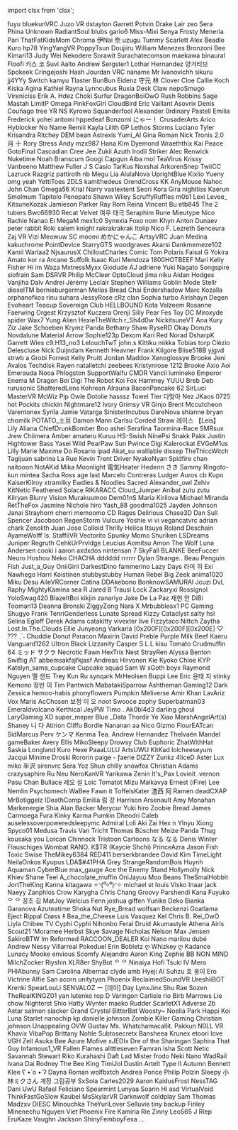 ﻿import clsx from 'clsx';


<!-- Reminder that not only HTML chars have to be escaped, MDX chars also need to be (such as a space followed by an underscore). -->
<Patronelt k="0" ias="1" sp="0" >fuyu</Patronelt> <Patronelt k="0" ias="1" sp="0" >bluekunVRC</Patronelt> <Patronelt k="0" ias="1" sp="0" >Juzo VR</Patronelt> <Patronelt k="0" ias="1" sp="0" >dstayton</Patronelt> <Patronelt k="0" ias="1" sp="0" >Garrett Potvin</Patronelt> 
<Patronelt k="0" ias="1" sp="0" >Drake Lair</Patronelt> <Patronelt k="0" ias="1" sp="0" >zeo</Patronelt> <Patronelt k="0" ias="1" sp="0" >Sera Phina</Patronelt> <Patronelt k="0" ias="1" sp="0" >Unknown</Patronelt> <Patronelt k="0" ias="1" sp="0" >RadiantSoul</Patronelt> 
<Patronelt k="0" ias="1" sp="0" >blubs</Patronelt> <Patronelt k="0" ias="0" sp="0" >gario6</Patronelt> <Patronelt k="0" ias="1" sp="0" >Miss&#0045;Mixi</Patronelt> <Patronelt k="0" ias="1" sp="0" >Senya</Patronelt> <Patronelt k="0" ias="1" sp="0" >Frosty</Patronelt> 
<Patronelt k="0" ias="1" sp="0" >Meneria</Patronelt> <Patronelt k="0" ias="1" sp="0" >Pari</Patronelt> <Patronelt k="0" ias="1" sp="0" >ThatFatKidsMom</Patronelt> <Patronelt k="0" ias="1" sp="0" >Chroma</Patronelt> <Patronelt k="0" ias="1" sp="0" >伊Nai 奈</Patronelt> 
<Patronelt k="0" ias="1" sp="0" >uzugu</Patronelt> <Patronelt k="0" ias="1" sp="0" >Tummy</Patronelt> <Patronelt k="0" ias="1" sp="0" >Scarlett</Patronelt> <Patronelt k="0" ias="1" sp="0" >Alex Beadle</Patronelt> <Patronelt k="0" ias="1" sp="0" >Kuro</Patronelt> 
<Patronelt k="0" ias="1" sp="0" >hp78</Patronelt> <Patronelt k="0" ias="1" sp="0" >YingYangVR</Patronelt> <Patronelt k="0" ias="0" sp="0" >PoppyTsun</Patronelt> <Patronelt k="0" ias="1" sp="0" >Doujiiru</Patronelt> <Patronelt k="0" ias="0" sp="0" >William Menezes Bronzoni</Patronelt> 
<Patronelt k="0" ias="1" sp="0" >Bee</Patronelt> <Patronelt k="0" ias="1" sp="0" >Kimari13</Patronelt> <Patronelt k="0" ias="0" sp="0" >Judy Wei</Patronelt> <Patronelt k="0" ias="1" sp="0" >Nekodere</Patronelt> <Patronelt k="0" ias="1" sp="0" >Sorawit Surachatecomson</Patronelt> 
<Patronelt k="0" ias="1" sp="0" >maekawa</Patronelt> <Patronelt k="0" ias="1" sp="0" >binaural</Patronelt> <Patronelt k="0" ias="1" sp="0" >Floofi</Patronelt> <Patronelt k="0" ias="1" sp="0" >카스 코</Patronelt> <Patronelt k="0" ias="1" sp="0" >Suvi Aalto</Patronelt> 
<Patronelt k="0" ias="0" sp="0" >Andrew</Patronelt> <Patronelt k="0" ias="0" sp="0" >Sergster1</Patronelt> <Patronelt k="0" ias="1" sp="0" >Lothar Hernandez</Patronelt> <Patronelt k="0" ias="1" sp="0" >양거티브</Patronelt> <Patronelt k="0" ias="1" sp="0" >Spokeek</Patronelt> 
<Patronelt k="0" ias="1" sp="0" >Cringejoshi</Patronelt> <Patronelt k="0" ias="1" sp="0" >Hash Jourdan</Patronelt> <Patronelt k="0" ias="1" sp="0" >VRC naname</Patronelt> <Patronelt k="0" ias="1" sp="0" >Mr Ivanovichh</Patronelt> <Patronelt k="0" ias="1" sp="0" >sikuru</Patronelt> 
<Patronelt k="0" ias="1" sp="0" >jj4YYy</Patronelt> <Patronelt k="0" ias="1" sp="0" >Switch</Patronelt> <Patronelt k="0" ias="1" sp="0" >kamyu</Patronelt> <Patronelt k="0" ias="1" sp="0" >Tlaster</Patronelt> <Patronelt k="0" ias="1" sp="0" >BunBun</Patronelt> 
<Patronelt k="0" ias="1" sp="0" >Eidenz</Patronelt> <Patronelt k="0" ias="1" sp="0" >守元 林</Patronelt> <Patronelt k="0" ias="1" sp="0" >Clover Cloe</Patronelt> <Patronelt k="0" ias="1" sp="0" >Callie Koch</Patronelt> <Patronelt k="0" ias="1" sp="0" >Kiska Agina</Patronelt> 
<Patronelt k="0" ias="1" sp="0" >Kathiel Rayna</Patronelt> <Patronelt k="0" ias="1" sp="0" >Lynncubus</Patronelt> <Patronelt k="0" ias="1" sp="0" >Ruxia</Patronelt> <Patronelt k="0" ias="1" sp="0" >Desk Claw</Patronelt> <Patronelt k="0" ias="1" sp="0" >nepoSmugo</Patronelt> 
<Patronelt k="0" ias="1" sp="0" >Vireniciss</Patronelt> <Patronelt k="0" ias="1" sp="0" >Erik A&#0046; Hdez</Patronelt> <Patronelt k="0" ias="1" sp="0" >Choki</Patronelt> <Patronelt k="0" ias="1" sp="0" >Surfur</Patronelt> <Patronelt k="0" ias="1" sp="0" >DragonBoiOwO</Patronelt> 
<Patronelt k="0" ias="1" sp="0" >Rush Robbins</Patronelt> <Patronelt k="0" ias="1" sp="0" >Sage Mastah</Patronelt> <Patronelt k="0" ias="1" sp="0" >LimitP</Patronelt> <Patronelt k="0" ias="1" sp="0" >Omega</Patronelt> <Patronelt k="0" ias="1" sp="0" >PinkFoxGirl</Patronelt> 
<Patronelt k="0" ias="1" sp="0" >CloudBird</Patronelt> <Patronelt k="0" ias="1" sp="0" >Eric Vaillant</Patronelt> <Patronelt k="0" ias="1" sp="0" >Asovrix</Patronelt> <Patronelt k="0" ias="1" sp="0" >Denís Couñago</Patronelt> <Patronelt k="0" ias="1" sp="0" >tree</Patronelt> 
<Patronelt k="0" ias="1" sp="0" >YR NS</Patronelt> <Patronelt k="0" ias="0" sp="0" >Kyrowo</Patronelt> <Patronelt k="0" ias="1" sp="0" >Squanderfool</Patronelt> <Patronelt k="0" ias="1" sp="0" >Alexander</Patronelt> <Patronelt k="0" ias="1" sp="0" >0rdinary</Patronelt> 
<Patronelt k="0" ias="1" sp="0" >Pastell Emilia</Patronelt> <Patronelt k="0" ias="1" sp="0" >Frederick</Patronelt> <Patronelt k="0" ias="1" sp="0" >yohei aritomi</Patronelt> <Patronelt k="0" ias="1" sp="0" >hppedeaf</Patronelt> <Patronelt k="0" ias="1" sp="0" >Bonzomi</Patronelt> 
<Patronelt k="0" ias="1" sp="0" >にゃー！</Patronelt> <Patronelt k="0" ias="1" sp="0" >CrusaderArts</Patronelt> <Patronelt k="0" ias="0" sp="0" >Arico</Patronelt> <Patronelt k="0" ias="1" sp="0" >Hyblocker</Patronelt> <Patronelt k="0" ias="1" sp="0" >No Name</Patronelt> 
<Patronelt k="0" ias="1" sp="0" >Remiii</Patronelt> <Patronelt k="0" ias="1" sp="0" >Kayla</Patronelt> <Patronelt k="0" ias="0" sp="0" >Lilith GP</Patronelt> <Patronelt k="0" ias="0" sp="0" >Lethos Storms</Patronelt> <Patronelt k="0" ias="1" sp="0" >Luciano Tyler</Patronelt> 
<Patronelt k="0" ias="1" sp="0" >Krisandra Ritchey</Patronelt> <Patronelt k="0" ias="1" sp="0" >DEM bean</Patronelt> <Patronelt k="0" ias="0" sp="0" >Astrexis</Patronelt> <Patronelt k="0" ias="1" sp="0" >Yumi&#0095;AI</Patronelt> <Patronelt k="0" ias="1" sp="0" >Gina Roman</Patronelt> 
<Patronelt k="0" ias="1" sp="0" >Nick</Patronelt> <Patronelt k="0" ias="0" sp="0" >Tronis 2&#0046;0</Patronelt> <Patronelt k="0" ias="0" sp="0" >月 十</Patronelt> <Patronelt k="0" ias="1" sp="0" >Rory</Patronelt> <Patronelt k="0" ias="0" sp="0" >Stress</Patronelt> 
<Patronelt k="0" ias="1" sp="0" >Andy</Patronelt> <Patronelt k="0" ias="1" sp="0" >mzx987</Patronelt> <Patronelt k="0" ias="1" sp="0" >Hana Kim</Patronelt> <Patronelt k="0" ias="0" sp="0" >Dyemond</Patronelt> <Patronelt k="0" ias="0" sp="0" >Wraeththix</Patronelt> 
<Patronelt k="0" ias="1" sp="0" >Kai Peace</Patronelt> <Patronelt k="0" ias="1" sp="0" >GotoFinal</Patronelt> <Patronelt k="0" ias="1" sp="0" >Cascadian</Patronelt> <Patronelt k="0" ias="0" sp="0" >Cree Jee</Patronelt> <Patronelt k="0" ias="1" sp="0" >Zukii</Patronelt> 
<Patronelt k="0" ias="1" sp="0" >Azuth</Patronelt> <Patronelt k="0" ias="1" sp="0" >Irodil Striker</Patronelt> <Patronelt k="0" ias="1" sp="0" >Alec Renwick</Patronelt> <Patronelt k="0" ias="0" sp="0" >Nuketime</Patronelt> <Patronelt k="0" ias="0" sp="0" >Noah Branscum</Patronelt> 
<Patronelt k="0" ias="1" sp="0" >Googi</Patronelt> <Patronelt k="0" ias="1" sp="0" >Capgun</Patronelt> <Patronelt k="0" ias="1" sp="0" >Aiba</Patronelt> <Patronelt k="0" ias="1" sp="0" >mol</Patronelt> <Patronelt k="0" ias="0" sp="0" >TeaVirus</Patronelt> 
<Patronelt k="0" ias="1" sp="0" >Krissy</Patronelt> <Patronelt k="0" ias="1" sp="0" >Vanbeeno</Patronelt> <Patronelt k="0" ias="1" sp="0" >Matthew Fuller</Patronelt> <Patronelt k="0" ias="1" sp="0" >J S</Patronelt> <Patronelt k="0" ias="1" sp="0" >Casio</Patronelt> 
<Patronelt k="0" ias="1" sp="0" >TarKus</Patronelt> <Patronelt k="0" ias="1" sp="0" >Noxshai</Patronelt> <Patronelt k="0" ias="1" sp="0" >ArkorenSnep</Patronelt> <Patronelt k="0" ias="1" sp="0" >TwiiCC</Patronelt> <Patronelt k="0" ias="1" sp="0" >Lazruck</Patronelt> 
<Patronelt k="0" ias="1" sp="0" >Razgriz</Patronelt> <Patronelt k="0" ias="1" sp="0" >pattiroth</Patronelt> <Patronelt k="0" ias="1" sp="0" >nb</Patronelt> <Patronelt k="0" ias="1" sp="0" >Megu</Patronelt> <Patronelt k="0" ias="1" sp="0" >Lia</Patronelt> 
<Patronelt k="0" ias="1" sp="0" >AlulaNova</Patronelt> <Patronelt k="0" ias="0" sp="0" >UprightBlue</Patronelt> <Patronelt k="0" ias="1" sp="0" >Kixlio Yueny</Patronelt> <Patronelt k="0" ias="1" sp="0" >omg yeah</Patronelt> <Patronelt k="0" ias="1" sp="0" >YettiToes</Patronelt> 
<Patronelt k="0" ias="1" sp="0" >2DLS</Patronelt> <Patronelt k="0" ias="1" sp="0" >kamithedeus</Patronelt> <Patronelt k="0" ias="1" sp="0" >OrendCross</Patronelt> <Patronelt k="0" ias="1" sp="0" >KK</Patronelt> <Patronelt k="0" ias="1" sp="0" >AnyMouse</Patronelt> 
<Patronelt k="0" ias="1" sp="0" >Nahoc</Patronelt> <Patronelt k="0" ias="1" sp="0" >John Chan</Patronelt> <Patronelt k="0" ias="1" sp="0" >Omega56</Patronelt> <Patronelt k="0" ias="1" sp="0" >Krial</Patronelt> <Patronelt k="0" ias="1" sp="0" >Narry</Patronelt> 
<Patronelt k="0" ias="1" sp="0" >vastextent</Patronelt> <Patronelt k="0" ias="0" sp="0" >Seori</Patronelt> <Patronelt k="0" ias="1" sp="0" >Kora Gira</Patronelt> <Patronelt k="0" ias="1" sp="0" >nightliss</Patronelt> <Patronelt k="0" ias="1" sp="0" >Kaerun</Patronelt> 
<Patronelt k="0" ias="1" sp="0" >Smolmum</Patronelt> <Patronelt k="0" ias="1" sp="0" >Tapitolo Penopato</Patronelt> <Patronelt k="0" ias="1" sp="0" >Shawn Wiley</Patronelt> <Patronelt k="0" ias="1" sp="0" >ScruffyRuffles</Patronelt> <Patronelt k="0" ias="0" sp="0" >m0b1</Patronelt> 
<Patronelt k="0" ias="0" sp="0" >Lexi</Patronelt> <Patronelt k="0" ias="1" sp="0" >Levee&#0095;</Patronelt> <Patronelt k="0" ias="1" sp="0" >KitsuneKozak</Patronelt> <Patronelt k="0" ias="1" sp="0" >Jamieson Parker</Patronelt> <Patronelt k="0" ias="1" sp="0" >Ray Rom</Patronelt> 
<Patronelt k="0" ias="0" sp="0" >Reina</Patronelt> <Patronelt k="0" ias="1" sp="0" >Vincent Bu</Patronelt> <Patronelt k="0" ias="1" sp="0" >etb845</Patronelt> <Patronelt k="0" ias="1" sp="0" >The 2 tubers</Patronelt> <Patronelt k="0" ias="1" sp="0" >Bwc66930</Patronelt> 
<Patronelt k="0" ias="0" sp="0" >Recat</Patronelt> <Patronelt k="0" ias="0" sp="0" >Velvet</Patronelt> <Patronelt k="0" ias="1" sp="0" >여우 태극</Patronelt> <Patronelt k="0" ias="1" sp="0" >Seraphim Rune</Patronelt> <Patronelt k="0" ias="0" sp="0" >Mieutype Nico</Patronelt> 
<Patronelt k="0" ias="1" sp="0" >Rachie</Patronelt> <Patronelt k="0" ias="0" sp="0" >Nanao Ei</Patronelt> <Patronelt k="0" ias="1" sp="0" >MegaM</Patronelt> <Patronelt k="0" ias="1" sp="0" >mex1c0</Patronelt> <Patronelt k="0" ias="1" sp="0" >Synexia Foxo</Patronelt> 
<Patronelt k="0" ias="0" sp="0" >nom</Patronelt> <Patronelt k="0" ias="1" sp="0" >Khyn</Patronelt> <Patronelt k="0" ias="1" sp="0" >Anton Dunaev</Patronelt> <Patronelt k="0" ias="1" sp="0" >peter rabbit</Patronelt> <Patronelt k="0" ias="1" sp="0" >Roki</Patronelt> 
<Patronelt k="0" ias="1" sp="0" >salem knight</Patronelt> <Patronelt k="0" ias="1" sp="0" >rakrakrakrak</Patronelt> <Patronelt k="0" ias="1" sp="0" >Itolip</Patronelt> <Patronelt k="0" ias="0" sp="0" >Nico F&#0046;</Patronelt> <Patronelt k="0" ias="0" sp="0" >Lezreth Senceura</Patronelt> 
<Patronelt k="0" ias="1" sp="0" >Zaj VR</Patronelt> <Patronelt k="0" ias="1" sp="0" >Vizi</Patronelt> <Patronelt k="0" ias="1" sp="0" >Meowuw SC</Patronelt> <Patronelt k="0" ias="1" sp="0" >moomi</Patronelt> <Patronelt k="0" ias="0" sp="0" >めかにゃんこ</Patronelt> 
<Patronelt k="0" ias="1" sp="0" >ArtsyVRC</Patronelt> <Patronelt k="0" ias="1" sp="0" >Juan Medina</Patronelt> <Patronelt k="0" ias="1" sp="0" >kakuchrome</Patronelt> <Patronelt k="0" ias="1" sp="0" >PointDevice</Patronelt> <Patronelt k="0" ias="1" sp="0" >StarryGTS</Patronelt> 
<Patronelt k="0" ias="0" sp="0" >woodgraves</Patronelt> <Patronelt k="0" ias="1" sp="0" >Akarsi</Patronelt> <Patronelt k="0" ias="1" sp="0" >Dankmemeze102 Kamil</Patronelt> <Patronelt k="0" ias="1" sp="0" >Warlaa2</Patronelt> <Patronelt k="0" ias="0" sp="0" >NjsaurusX</Patronelt> 
<Patronelt k="0" ias="0" sp="0" >ChilloutCharles</Patronelt> <Patronelt k="0" ias="1" sp="0" >Comic Tom</Patronelt> <Patronelt k="0" ias="1" sp="0" >Polaris</Patronelt> <Patronelt k="0" ias="1" sp="0" >Faisal G</Patronelt> <Patronelt k="0" ias="0" sp="0" >Yokira Amato</Patronelt> 
<Patronelt k="0" ias="1" sp="0" >kor ra</Patronelt> <Patronelt k="0" ias="0" sp="0" >Arcane</Patronelt> <Patronelt k="0" ias="1" sp="0" >Suffolk</Patronelt> <Patronelt k="0" ias="0" sp="0" >Isaac Kuri Mendoza</Patronelt> <Patronelt k="0" ias="0" sp="0" >1800HOTBEEF</Patronelt> 
<Patronelt k="0" ias="1" sp="0" >Mari</Patronelt> <Patronelt k="0" ias="1" sp="0" >Kelly Fisher</Patronelt> <Patronelt k="0" ias="1" sp="0" >Hi im Waza</Patronelt> <Patronelt k="0" ias="0" sp="0" >MxtressMyxx</Patronelt> <Patronelt k="0" ias="0" sp="0" >Giodude</Patronelt> 
<Patronelt k="0" ias="1" sp="0" >AJ</Patronelt> <Patronelt k="0" ias="1" sp="0" >adriene</Patronelt> <Patronelt k="0" ias="1" sp="0" >Yuki Nagato</Patronelt> <Patronelt k="0" ias="1" sp="0" >Songspire</Patronelt> <Patronelt k="0" ias="0" sp="0" >siofrain</Patronelt> 
<Patronelt k="0" ias="1" sp="0" >Sam</Patronelt> <Patronelt k="0" ias="1" sp="0" >DSRVR</Patronelt> <Patronelt k="0" ias="1" sp="0" >Philip McCleer</Patronelt> <Patronelt k="0" ias="1" sp="0" >OptoCloud</Patronelt> <Patronelt k="0" ias="1" sp="0" >jima niku</Patronelt> 
<Patronelt k="0" ias="0" sp="0" >Aidan Hodges</Patronelt> <Patronelt k="0" ias="1" sp="0" >Vanjiha</Patronelt> <Patronelt k="0" ias="0" sp="0" >Dalv Andrei</Patronelt> <Patronelt k="0" ias="1" sp="0" >Jérémy Leclair</Patronelt> <Patronelt k="0" ias="1" sp="0" >Stephen Williams</Patronelt> 
<Patronelt k="0" ias="0" sp="0" >Goblin Mode</Patronelt> <Patronelt k="0" ias="0" sp="0" >Stellr</Patronelt> <Patronelt k="0" ias="1" sp="0" >dieselTM</Patronelt> <Patronelt k="0" ias="1" sp="0" >bernieburgerman</Patronelt> <Patronelt k="0" ias="0" sp="0" >Melias</Patronelt> 
<Patronelt k="0" ias="1" sp="0" >Bread Chai</Patronelt> <Patronelt k="0" ias="1" sp="0" >Endershadow</Patronelt> <Patronelt k="0" ias="0" sp="0" >Marc Kozalla</Patronelt> <Patronelt k="0" ias="0" sp="0" >orphanofkos</Patronelt> <Patronelt k="0" ias="1" sp="0" >rinu suhara</Patronelt> 
<Patronelt k="0" ias="0" sp="0" >JessyRose</Patronelt> <Patronelt k="0" ias="0" sp="0" >cRz clan</Patronelt> <Patronelt k="0" ias="0" sp="0" >Sophia</Patronelt> <Patronelt k="0" ias="1" sp="0" >turbo</Patronelt> <Patronelt k="0" ias="1" sp="0" >Airishayn</Patronelt> 
<Patronelt k="0" ias="0" sp="0" >Degen</Patronelt> <Patronelt k="0" ias="1" sp="0" >Evoheart</Patronelt> <Patronelt k="0" ias="1" sp="0" >Teacup Sovereign</Patronelt> <Patronelt k="0" ias="1" sp="0" >Club HELLBOUND</Patronelt> <Patronelt k="0" ias="1" sp="0" >Kota</Patronelt> 
<Patronelt k="0" ias="0" sp="0" >Valzeem</Patronelt> <Patronelt k="0" ias="0" sp="0" >Rosanne Faerwing</Patronelt> <Patronelt k="0" ias="1" sp="0" >Orgest</Patronelt> <Patronelt k="0" ias="0" sp="0" >Krzysztof Kuczera</Patronelt> <Patronelt k="0" ias="1" sp="0" >Orenji</Patronelt> 
<Patronelt k="0" ias="0" sp="0" >Silly Pear</Patronelt> <Patronelt k="0" ias="1" sp="0" >Fes Toy</Patronelt> <Patronelt k="0" ias="0" sp="0" >DC</Patronelt> <Patronelt k="0" ias="0" sp="0" >Miroxyde</Patronelt> <Patronelt k="0" ias="0" sp="0" >spider</Patronelt> 
<Patronelt k="0" ias="1" sp="0" >Wax7</Patronelt> <Patronelt k="0" ias="1" sp="0" >Yung Alien</Patronelt> <Patronelt k="0" ias="0" sp="0" >HexieTheWitch</Patronelt> <Patronelt k="0" ias="0" sp="0" >r&#0095;Sh4d0w</Patronelt> <Patronelt k="0" ias="0" sp="0" >NickitsuneVT</Patronelt> 
<Patronelt k="0" ias="1" sp="0" >Ana Kury</Patronelt> <Patronelt k="0" ias="0" sp="0" >Ziz</Patronelt> <Patronelt k="0" ias="0" sp="0" >Jake Schoeben</Patronelt> <Patronelt k="0" ias="1" sp="0" >Krymz Panda</Patronelt> <Patronelt k="0" ias="1" sp="0" >Bethany Shaw</Patronelt> 
<Patronelt k="0" ias="0" sp="0" >RyseRD</Patronelt> <Patronelt k="0" ias="0" sp="0" >Okay Donuts</Patronelt> <Patronelt k="0" ias="1" sp="0" >Novdalune</Patronelt> <Patronelt k="0" ias="0" sp="0" >Material Arrow</Patronelt> <Patronelt k="0" ias="1" sp="0" >Sophie123p</Patronelt> 
<Patronelt k="0" ias="0" sp="0" >Dexom</Patronelt> <Patronelt k="0" ias="1" sp="0" >Kari Red</Patronelt> <Patronelt k="0" ias="0" sp="0" >Norad</Patronelt> <Patronelt k="0" ias="1" sp="0" >DsharpK</Patronelt> <Patronelt k="0" ias="1" sp="0" >Garrett Wies</Patronelt> 
<Patronelt k="0" ias="1" sp="0" >c9&#0046;H13&#0095;no3</Patronelt> <Patronelt k="0" ias="1" sp="0" >LelouchTwT</Patronelt> <Patronelt k="0" ias="1" sp="0" >john&#0046;s</Patronelt> <Patronelt k="0" ias="1" sp="0" >Kittiku</Patronelt> <Patronelt k="0" ias="0" sp="0" >mikka</Patronelt> 
<Patronelt k="0" ias="1" sp="0" >Tobias torp</Patronelt> <Patronelt k="0" ias="0" sp="0" >Clézio Delescluse</Patronelt> <Patronelt k="0" ias="0" sp="0" >Nick Duijndam</Patronelt> <Patronelt k="0" ias="1" sp="0" >Kenneth Heavner</Patronelt> <Patronelt k="0" ias="0" sp="0" >Frank</Patronelt> 
<Patronelt k="0" ias="0" sp="0" >Kilgore</Patronelt> <Patronelt k="0" ias="1" sp="0" >Blise518B</Patronelt> <Patronelt k="0" ias="1" sp="0" >yjgvd</Patronelt> <Patronelt k="0" ias="0" sp="0" >strwb</Patronelt> <Patronelt k="0" ias="1" sp="0" >a</Patronelt> 
<Patronelt k="0" ias="0" sp="0" >Grobi</Patronelt> <Patronelt k="0" ias="1" sp="0" >Forrest</Patronelt> <Patronelt k="0" ias="1" sp="0" >Kelly Pruitt</Patronelt> <Patronelt k="0" ias="0" sp="0" >Jordan Maddox</Patronelt> <Patronelt k="0" ias="0" sp="0" >Xenoglossye</Patronelt> 
<Patronelt k="0" ias="0" sp="0" >Brooke</Patronelt> <Patronelt k="0" ias="0" sp="0" >Jeni Avalos</Patronelt> <Patronelt k="0" ias="1" sp="0" >Techdisk</Patronelt> <Patronelt k="0" ias="0" sp="0" >Rayen</Patronelt> <Patronelt k="0" ias="1" sp="0" >natalietchi</Patronelt> 
<Patronelt k="0" ias="1" sp="0" >zeebees</Patronelt> <Patronelt k="0" ias="0" sp="0" >Kristynrose 1212</Patronelt> <Patronelt k="0" ias="1" sp="0" >Brooke</Patronelt> <Patronelt k="0" ias="0" sp="0" >Axio</Patronelt> <Patronelt k="0" ias="1" sp="0" >Aoi Emerauda</Patronelt> 
<Patronelt k="0" ias="1" sp="0" >Nooa</Patronelt> <Patronelt k="0" ias="0" sp="0" >Phlogston</Patronelt> <Patronelt k="0" ias="1" sp="0" >SupportWaifu</Patronelt> <Patronelt k="0" ias="1" sp="0" >CMDR Vancil</Patronelt> <Patronelt k="0" ias="1" sp="0" >lumineko</Patronelt> 
<Patronelt k="0" ias="0" sp="0" >Emperor Enema</Patronelt> <Patronelt k="0" ias="1" sp="0" >M</Patronelt> <Patronelt k="0" ias="0" sp="0" >Dragon Boi</Patronelt> <Patronelt k="0" ias="0" sp="0" >Digi The Robot</Patronelt> <Patronelt k="0" ias="0" sp="0" >Koi Fox</Patronelt> 
<Patronelt k="0" ias="0" sp="0" >Hammey</Patronelt> <Patronelt k="0" ias="0" sp="0" >YUUU</Patronelt> <Patronelt k="0" ias="0" sp="0" >Breb Deb</Patronelt> <Patronelt k="0" ias="1" sp="0" >rurusonic</Patronelt> <Patronelt k="0" ias="0" sp="0" >ShatteredLens</Patronelt> 
<Patronelt k="0" ias="0" sp="0" >Kohrean</Patronelt> <Patronelt k="0" ias="1" sp="0" >Alrauna</Patronelt> <Patronelt k="0" ias="1" sp="0" >BaconPancake 62</Patronelt> <Patronelt k="0" ias="0" sp="0" >SirLuci</Patronelt> <Patronelt k="0" ias="1" sp="0" >MasterVR</Patronelt> 
<Patronelt k="0" ias="1" sp="0" >McWiz</Patronelt> <Patronelt k="0" ias="0" sp="0" >Pip Owle</Patronelt> <Patronelt k="0" ias="1" sp="0" >Dotolie</Patronelt> <Patronelt k="0" ias="1" sp="0" >hasssz</Patronelt> <Patronelt k="0" ias="0" sp="0" >Towel Tier</Patronelt> 
<Patronelt k="0" ias="1" sp="0" >다맞아</Patronelt> <Patronelt k="0" ias="1" sp="0" >Nez</Patronelt> <Patronelt k="0" ias="1" sp="0" >JKaos 0725</Patronelt> <Patronelt k="0" ias="0" sp="0" >hot Pockits chickin</Patronelt> <Patronelt k="0" ias="1" sp="0" >Nightmare12</Patronelt> 
<Patronelt k="0" ias="1" sp="0" >Ivory</Patronelt> <Patronelt k="0" ias="1" sp="0" >Grimsy VR</Patronelt> <Patronelt k="0" ias="1" sp="0" >Ginjo</Patronelt> <Patronelt k="0" ias="0" sp="0" >Brent Mccutcheon</Patronelt> <Patronelt k="0" ias="0" sp="0" >Varentonex</Patronelt> 
<Patronelt k="0" ias="1" sp="0" >Syrila</Patronelt> <Patronelt k="0" ias="0" sp="0" >Jamie Vatarga</Patronelt> <Patronelt k="0" ias="1" sp="0" >SinisterIncubus</Patronelt> <Patronelt k="0" ias="1" sp="0" >DareNova</Patronelt> <Patronelt k="0" ias="0" sp="0" >shianne bryan</Patronelt> 
<Patronelt k="0" ias="1" sp="0" >chomilk</Patronelt> <Patronelt k="0" ias="0" sp="0" >POTATO&#0095;土豆</Patronelt> <Patronelt k="0" ias="0" sp="0" >Damon Mann</Patronelt> <Patronelt k="0" ias="0" sp="0" >Carlsu</Patronelt> <Patronelt k="0" ias="1" sp="0" >Corded Straw</Patronelt> 
<Patronelt k="0" ias="0" sp="0" >레이스 【Leis】</Patronelt> <Patronelt k="0" ias="1" sp="0" >Lily</Patronelt> <Patronelt k="0" ias="1" sp="0" >Aliana</Patronelt> <Patronelt k="0" ias="1" sp="0" >ChiefDrunkBomber</Patronelt> <Patronelt k="0" ias="0" sp="0" >Boo</Patronelt> 
<Patronelt k="0" ias="0" sp="0" >ashei</Patronelt> <Patronelt k="0" ias="1" sp="0" >Serafina Taormina&#0045;Race</Patronelt> <Patronelt k="0" ias="0" sp="0" >SMRsux Jrew</Patronelt> <Patronelt k="0" ias="1" sp="0" >Chiimera</Patronelt> <Patronelt k="0" ias="1" sp="0" >Amber</Patronelt> 
<Patronelt k="0" ias="0" sp="0" >amateru</Patronelt> <Patronelt k="0" ias="1" sp="0" >Kuruu</Patronelt> <Patronelt k="0" ias="1" sp="0" >HS&#0045;Swish</Patronelt> <Patronelt k="0" ias="1" sp="0" >NinePsi</Patronelt> <Patronelt k="0" ias="0" sp="0" >Snakk Pakk</Patronelt> 
<Patronelt k="0" ias="1" sp="0" >Justin Hightower</Patronelt> <Patronelt k="0" ias="1" sp="0" >Bass</Patronelt> <Patronelt k="0" ias="1" sp="0" >Yasei Wild</Patronelt> <Patronelt k="0" ias="1" sp="0" >PearPaw</Patronelt> <Patronelt k="0" ias="1" sp="0" >Sun Pwince</Patronelt> 
<Patronelt k="0" ias="1" sp="0" >Digi</Patronelt> <Patronelt k="0" ias="1" sp="0" >Kalerockat</Patronelt> <Patronelt k="0" ias="0" sp="0" >EVGeM1us</Patronelt> <Patronelt k="0" ias="1" sp="0" >Lilly Marie</Patronelt> <Patronelt k="0" ias="0" sp="0" >Maxime Do Rosario</Patronelt> 
<Patronelt k="0" ias="1" sp="0" >ipad</Patronelt> <Patronelt k="0" ias="0" sp="0" >Akat&#0095;su</Patronelt> <Patronelt k="0" ias="0" sp="0" >walllable</Patronelt> <Patronelt k="0" ias="1" sp="0" >dissep</Patronelt> <Patronelt k="0" ias="1" sp="0" >TheThiccWitch</Patronelt> 
<Patronelt k="0" ias="1" sp="0" >Tagijuan</Patronelt> <Patronelt k="0" ias="1" sp="0" >sabrina La Rue</Patronelt> <Patronelt k="0" ias="1" sp="0" >Kevin</Patronelt> <Patronelt k="0" ias="1" sp="0" >Trent Driver</Patronelt> <Patronelt k="0" ias="0" sp="0" >NyakoNyan</Patronelt> 
<Patronelt k="0" ias="0" sp="0" >Spidfire chan</Patronelt> <Patronelt k="0" ias="1" sp="0" >naitooon</Patronelt> <Patronelt k="0" ias="0" sp="0" >NotAKid</Patronelt> <Patronelt k="0" ias="1" sp="0" >Mika Moonlight</Patronelt> <Patronelt k="0" ias="0" sp="0" >電気Heater</Patronelt> 
<Patronelt k="0" ias="1" sp="0" >Hedenn</Patronelt> <Patronelt k="0" ias="1" sp="0" >さき</Patronelt> <Patronelt k="0" ias="1" sp="0" >Sammy</Patronelt> <Patronelt k="0" ias="1" sp="0" >Ringoto&#0045;kun</Patronelt> <Patronelt k="0" ias="0" sp="0" >mintea</Patronelt> 
<Patronelt k="0" ias="1" sp="0" >Sacha Ross</Patronelt> <Patronelt k="0" ias="0" sp="0" >age last</Patronelt> <Patronelt k="0" ias="1" sp="0" >Marcelo Contreras</Patronelt> <Patronelt k="0" ias="1" sp="0" >Ludger</Patronelt> <Patronelt k="0" ias="0" sp="0" >Auros</Patronelt> 
<Patronelt k="0" ias="1" sp="0" >cb</Patronelt> <Patronelt k="0" ias="1" sp="0" >Kupo</Patronelt> <Patronelt k="0" ias="1" sp="0" >KaiserKilroy</Patronelt> <Patronelt k="0" ias="1" sp="0" >xtramilky</Patronelt> <Patronelt k="0" ias="1" sp="0" >Ewdles &#0038; Noodles</Patronelt> 
<Patronelt k="0" ias="0" sp="0" >Sacred</Patronelt> <Patronelt k="0" ias="1" sp="0" >Alexander&#0095;owl</Patronelt> <Patronelt k="0" ias="1" sp="0" >Zehiv</Patronelt> <Patronelt k="0" ias="1" sp="0" >KitNetic</Patronelt> <Patronelt k="0" ias="0" sp="0" >Feathered Solace</Patronelt> 
<Patronelt k="0" ias="0" sp="0" >RIKARACC</Patronelt> <Patronelt k="0" ias="0" sp="0" >Cloud&#0095;Jumper</Patronelt> <Patronelt k="0" ias="0" sp="0" >Anibal</Patronelt> <Patronelt k="0" ias="0" sp="0" >zutu zutu</Patronelt> <Patronelt k="0" ias="1" sp="0" >Kilryan</Patronelt> 
<Patronelt k="0" ias="0" sp="0" >Blurry Vision</Patronelt> <Patronelt k="0" ias="1" sp="0" >Murakuumoo</Patronelt> <Patronelt k="0" ias="0" sp="0" >Dem01nS</Patronelt> <Patronelt k="0" ias="0" sp="0" >Maria Kirilova</Patronelt> <Patronelt k="0" ias="1" sp="0" >Michael Miranda</Patronelt> 
<Patronelt k="0" ias="1" sp="0" >RetTheFox</Patronelt> <Patronelt k="0" ias="1" sp="0" >Jasmine Nichole</Patronelt> <Patronelt k="0" ias="0" sp="0" >hiro</Patronelt> <Patronelt k="0" ias="1" sp="0" >Yash&#0095;88</Patronelt> <Patronelt k="0" ias="0" sp="0" >goodma1025</Patronelt> 
<Patronelt k="0" ias="0" sp="0" >Jayden Johnson</Patronelt> <Patronelt k="0" ias="0" sp="0" >Janai Strayhorn</Patronelt> <Patronelt k="0" ias="0" sp="0" >cherri</Patronelt> <Patronelt k="0" ias="0" sp="0" >memoomo</Patronelt> <Patronelt k="0" ias="1" sp="0" >CD Rages</Patronelt> 
<Patronelt k="0" ias="1" sp="0" >Delirious</Patronelt> <Patronelt k="0" ias="1" sp="0" >Chase3D</Patronelt> <Patronelt k="0" ias="1" sp="0" >Dan Sull</Patronelt> <Patronelt k="0" ias="1" sp="0" >Spencer Jacobson</Patronelt> <Patronelt k="0" ias="1" sp="0" >RegenStorm</Patronelt> 
<Patronelt k="0" ias="0" sp="0" >Vulcure</Patronelt> <Patronelt k="0" ias="1" sp="0" >Yoshie</Patronelt> <Patronelt k="0" ias="0" sp="0" >vi vi</Patronelt> <Patronelt k="0" ias="1" sp="0" >vegancatvrc</Patronelt> <Patronelt k="0" ias="1" sp="0" >adrian chark</Patronelt> 
<Patronelt k="0" ias="0" sp="0" >Zenolith</Patronelt> <Patronelt k="0" ias="0" sp="0" >Juan Jose</Patronelt> <Patronelt k="0" ias="0" sp="0" >Colloid</Patronelt> <Patronelt k="0" ias="0" sp="0" >Thrilly</Patronelt> <Patronelt k="0" ias="1" sp="0" >Helica Itsuya</Patronelt> 
<Patronelt k="0" ias="1" sp="0" >Roland Deschain</Patronelt> <Patronelt k="0" ias="1" sp="0" >AyameWolff</Patronelt> <Patronelt k="0" ias="0" sp="0" >Is&#0046;</Patronelt> <Patronelt k="0" ias="0" sp="0" >StaffiiVR</Patronelt> <Patronelt k="0" ias="1" sp="0" >Vectorito</Patronelt> 
<Patronelt k="0" ias="1" sp="0" >Spunky</Patronelt> <Patronelt k="0" ias="1" sp="0" >Momo Shuriken</Patronelt> <Patronelt k="0" ias="1" sp="0" >LSDreams</Patronelt> <Patronelt k="0" ias="1" sp="0" >Juniper Regruth</Patronelt> <Patronelt k="0" ias="1" sp="0" >CehkUrPrvldge</Patronelt> 
<Patronelt k="0" ias="0" sp="0" >Leucius</Patronelt> <Patronelt k="0" ias="1" sp="0" >Aomitsu</Patronelt> <Patronelt k="0" ias="1" sp="0" >Amon The Wolf</Patronelt> <Patronelt k="0" ias="0" sp="0" >Luna Andersen</Patronelt> <Patronelt k="0" ias="0" sp="0" >cooki i</Patronelt> 
<Patronelt k="0" ias="1" sp="0" >aaron</Patronelt> <Patronelt k="0" ias="1" sp="0" >axdxdos</Patronelt> <Patronelt k="0" ias="1" sp="0" >nintensan 7</Patronelt> <Patronelt k="0" ias="1" sp="0" >SkyFall</Patronelt> <Patronelt k="0" ias="0" sp="0" >BLANKE</Patronelt> 
<Patronelt k="0" ias="1" sp="0" >BeeFuccer</Patronelt> <Patronelt k="0" ias="1" sp="0" >Neuro</Patronelt> <Patronelt k="0" ias="1" sp="0" >Hoshou Neko</Patronelt> <Patronelt k="0" ias="0" sp="0" >CHACHA</Patronelt> <Patronelt k="0" ias="0" sp="0" >dddddd rrrrrr</Patronelt> 
<Patronelt k="0" ias="1" sp="0" >Dylan</Patronelt> <Patronelt k="0" ias="0" sp="0" >Strange&#0046;&#0046;</Patronelt> <Patronelt k="0" ias="0" sp="0" >Beau</Patronelt> <Patronelt k="0" ias="1" sp="0" >Penguin Fish</Patronelt> <Patronelt k="0" ias="1" sp="0" >Just&#0095;a&#0095;Guy</Patronelt> 
<Patronelt k="0" ias="1" sp="0" >OniiGirii</Patronelt> <Patronelt k="0" ias="1" sp="0" >DarkestDino</Patronelt> <Patronelt k="0" ias="1" sp="0" >fammerino</Patronelt> <Patronelt k="0" ias="1" sp="0" >Lazy Days</Patronelt> <Patronelt k="0" ias="1" sp="0" >라미 히</Patronelt> 
<Patronelt k="0" ias="1" sp="0" >Exi Nawhego</Patronelt> <Patronelt k="0" ias="0" sp="0" >Harri Koistinen</Patronelt> <Patronelt k="0" ias="1" sp="0" >stubbystubby</Patronelt> <Patronelt k="0" ias="1" sp="0" >Human Rebel</Patronelt> <Patronelt k="0" ias="0" sp="0" >Big Zeek</Patronelt> 
<Patronelt k="0" ias="0" sp="0" >anima1020</Patronelt> <Patronelt k="0" ias="1" sp="0" >Miku Desu</Patronelt> <Patronelt k="0" ias="1" sp="0" >AileVRCorner</Patronelt> <Patronelt k="0" ias="1" sp="0" >Catina</Patronelt> <Patronelt k="0" ias="1" sp="0" >DDAkebono</Patronelt> 
<Patronelt k="0" ias="1" sp="0" >BonknowSAMURAI</Patronelt> <Patronelt k="0" ias="1" sp="0" >Jcuzi</Patronelt> <Patronelt k="0" ias="0" sp="0" >DvL Raphy</Patronelt> <Patronelt k="0" ias="1" sp="0" >MightyKamina</Patronelt> <Patronelt k="0" ias="0" sp="0" >sea R</Patronelt> 
<Patronelt k="0" ias="1" sp="0" >Jared B Trausi</Patronelt> <Patronelt k="0" ias="1" sp="0" >Lock</Patronelt> <Patronelt k="0" ias="0" sp="0" >Zackaryxi Rossignol</Patronelt> <Patronelt k="0" ias="1" sp="0" >YoloSwag420 BlazeItBoi</Patronelt> <Patronelt k="0" ias="0" sp="0" >kikjin</Patronelt> 
<Patronelt k="0" ias="1" sp="0" >zanariyo</Patronelt> <Patronelt k="0" ias="1" sp="0" >Jake De La Paz</Patronelt> <Patronelt k="0" ias="1" sp="0" >재현 안</Patronelt> <Patronelt k="0" ias="0" sp="0" >DiBi</Patronelt> <Patronelt k="0" ias="1" sp="0" >Tooman13</Patronelt> 
<Patronelt k="0" ias="0" sp="0" >Deanna Bronski</Patronelt> <Patronelt k="0" ias="1" sp="0" >ZiggyZong</Patronelt> <Patronelt k="0" ias="1" sp="0" >Nara X</Patronelt> <Patronelt k="0" ias="1" sp="0" >Mrbubblesx1 PC Gaming</Patronelt> <Patronelt k="0" ias="0" sp="0" >Shugyo</Patronelt> 
<Patronelt k="0" ias="1" sp="0" >Frank</Patronelt> <Patronelt k="0" ias="1" sp="0" >TenriGenderless</Patronelt> <Patronelt k="0" ias="1" sp="0" >Lunate Spread</Patronelt> <Patronelt k="0" ias="0" sp="0" >Kizzy</Patronelt> <Patronelt k="0" ias="1" sp="0" >Cataclyst</Patronelt> 
<Patronelt k="0" ias="0" sp="0" >salty</Patronelt> <Patronelt k="0" ias="0" sp="0" >hsl</Patronelt> <Patronelt k="0" ias="1" sp="0" >Selina Egloff</Patronelt> <Patronelt k="0" ias="1" sp="0" >Derek Adams</Patronelt> <Patronelt k="0" ias="1" sp="0" >catakitty</Patronelt> 
<Patronelt k="0" ias="0" sp="0" >vivexter live</Patronelt> <Patronelt k="0" ias="0" sp="0" >Fizzytaco</Patronelt> <Patronelt k="0" ias="1" sp="0" >Nittch</Patronelt> <Patronelt k="0" ias="0" sp="0" >Zaytha</Patronelt> <Patronelt k="0" ias="0" sp="0" >Lost&#0046;In&#0046;The&#0046;Clouds</Patronelt> 
<Patronelt k="0" ias="0" sp="0" >Ellie</Patronelt> <Patronelt k="0" ias="0" sp="0" >Junyeong</Patronelt> <Patronelt k="0" ias="0" sp="0" >Varkaria</Patronelt> <Patronelt k="0" ias="0" sp="0" >&#0091;0x200F&#0093;&#0091;0x200F&#0093;&#0091;0x200E&#0093;</Patronelt> <Patronelt k="0" ias="1" sp="0" >♡ &#0063;&#0063;&#0063; ˎˊ˗</Patronelt> 
<Patronelt k="0" ias="1" sp="0" >Chuddie</Patronelt> <Patronelt k="0" ias="1" sp="0" >Donut</Patronelt> <Patronelt k="0" ias="1" sp="0" >Paracon</Patronelt> <Patronelt k="0" ias="1" sp="0" >Maxirin</Patronelt> <Patronelt k="0" ias="1" sp="0" >David Preble</Patronelt> 
<Patronelt k="0" ias="1" sp="0" >Purple Milk</Patronelt> <Patronelt k="0" ias="1" sp="0" >Beef Kaeru</Patronelt> <Patronelt k="0" ias="1" sp="0" >Vanguard1262</Patronelt> <Patronelt k="0" ias="0" sp="0" >Ultron Black</Patronelt> <Patronelt k="0" ias="1" sp="0" >Lizzanity</Patronelt> 
<Patronelt k="0" ias="1" sp="0" >Casper S</Patronelt> <Patronelt k="0" ias="0" sp="0" >L&#0046;L</Patronelt> <Patronelt k="0" ias="0" sp="0" >kisu</Patronelt> <Patronelt k="0" ias="1" sp="0" >Tomato</Patronelt> <Patronelt k="0" ias="0" sp="0" >Crudmuffin 64</Patronelt> 
<Patronelt k="0" ias="1" sp="0" >ミッド サクラ</Patronelt> <Patronelt k="0" ias="1" sp="0" >Necrotic Fawn</Patronelt> <Patronelt k="0" ias="0" sp="0" >HexTrix</Patronelt> <Patronelt k="0" ias="0" sp="0" >Nest</Patronelt> <Patronelt k="0" ias="0" sp="0" >StrayRen</Patronelt> 
<Patronelt k="0" ias="1" sp="0" >Alyssa Benton</Patronelt> <Patronelt k="0" ias="0" sp="0" >Swiftig AT</Patronelt> <Patronelt k="0" ias="0" sp="0" >abbemsakfsjfkjasf</Patronelt> <Patronelt k="0" ias="1" sp="0" >Andreas Hirvonen</Patronelt> <Patronelt k="0" ias="1" sp="0" >Kie Kyoko</Patronelt> 
<Patronelt k="0" ias="0" sp="0" >Chloe</Patronelt> <Patronelt k="0" ias="0" sp="0" >KYP</Patronelt> <Patronelt k="0" ias="1" sp="0" >Katelyn&#0095;sama&#0095;cupcake Cupcake squad</Patronelt> <Patronelt k="0" ias="0" sp="0" >Sam W</Patronelt> <Patronelt k="0" ias="1" sp="0" >xGoth boyx</Patronelt> 
<Patronelt k="0" ias="0" sp="0" >Raymond Nguyen</Patronelt> <Patronelt k="0" ias="0" sp="0" >멜 샌드</Patronelt> <Patronelt k="0" ias="0" sp="0" >Trey Kun</Patronelt> <Patronelt k="0" ias="0" sp="0" >Ru</Patronelt> <Patronelt k="0" ias="0" sp="0" >synqark</Patronelt> 
<Patronelt k="0" ias="1" sp="0" >MrHeolsen</Patronelt> <Patronelt k="0" ias="0" sp="0" >Buppi</Patronelt> <Patronelt k="0" ias="1" sp="0" >Lee Eric</Patronelt> <Patronelt k="0" ias="1" sp="0" >윤태 지</Patronelt> <Patronelt k="0" ias="0" sp="0" >stinky</Patronelt> 
<Patronelt k="0" ias="0" sp="0" >Kemono</Patronelt> <Patronelt k="0" ias="0" sp="0" >정빈 이</Patronelt> <Patronelt k="0" ias="1" sp="0" >Tim Pantwich</Patronelt> <Patronelt k="0" ias="1" sp="0" >MabatakiSparrow</Patronelt> <Patronelt k="0" ias="0" sp="0" >Ashtheman Gaming12</Patronelt> 
<Patronelt k="0" ias="1" sp="0" >Dark Zessica</Patronelt> <Patronelt k="0" ias="0" sp="0" >hemoo&#0045;habis</Patronelt> <Patronelt k="0" ias="1" sp="0" >phonyflowers</Patronelt> <Patronelt k="0" ias="0" sp="0" >Pumpkin</Patronelt> <Patronelt k="0" ias="0" sp="0" >Meliverse</Patronelt> 
<Patronelt k="0" ias="0" sp="0" >Amir Khan</Patronelt> <Patronelt k="0" ias="0" sp="0" >LavAriz</Patronelt> <Patronelt k="0" ias="0" sp="0" >Vox Maris</Patronelt> <Patronelt k="0" ias="1" sp="0" >AcChosen</Patronelt> <Patronelt k="0" ias="0" sp="0" >보정</Patronelt> 
<Patronelt k="0" ias="1" sp="0" >이 오</Patronelt> <Patronelt k="0" ias="0" sp="0" >noot</Patronelt> <Patronelt k="0" ias="1" sp="0" >Swooce</Patronelt> <Patronelt k="0" ias="0" sp="0" >zophy</Patronelt> <Patronelt k="0" ias="0" sp="0" >Superbatman03</Patronelt> 
<Patronelt k="0" ias="0" sp="0" >Emeraldvolcano</Patronelt> <Patronelt k="0" ias="1" sp="0" >Kerthical</Patronelt> <Patronelt k="0" ias="1" sp="0" >JeyPW</Patronelt> <Patronelt k="0" ias="0" sp="0" >Timo &#0046;</Patronelt> <Patronelt k="0" ias="1" sp="0" >Ak0bl4d3</Patronelt> 
<Patronelt k="0" ias="1" sp="0" >darling ghoul</Patronelt> <Patronelt k="0" ias="0" sp="0" >LaryGaming XD</Patronelt> <Patronelt k="0" ias="0" sp="0" >super&#0095;meper</Patronelt> <Patronelt k="0" ias="0" sp="0" >Blue &#0095;Data</Patronelt> <Patronelt k="0" ias="0" sp="0" >Thordir</Patronelt> 
<Patronelt k="0" ias="0" sp="0" >Ye Xiao</Patronelt> <Patronelt k="0" ias="1" sp="0" >MarshAngelArt&#0040;s&#0041;</Patronelt> <Patronelt k="0" ias="0" sp="0" >Shaney</Patronelt> <Patronelt k="0" ias="1" sp="0" >니 다</Patronelt> <Patronelt k="0" ias="0" sp="0" >Atirion</Patronelt> 
<Patronelt k="0" ias="1" sp="0" >Cliffu Bordle</Patronelt> <Patronelt k="0" ias="0" sp="0" >Nananan aa</Patronelt> <Patronelt k="0" ias="0" sp="0" >Nico</Patronelt> <Patronelt k="0" ias="0" sp="0" >Gizmo</Patronelt> <Patronelt k="0" ias="0" sp="0" >FlourEATcan</Patronelt> 
<Patronelt k="0" ias="0" sp="0" >SidMarcus</Patronelt> <Patronelt k="0" ias="0" sp="0" >Perv</Patronelt> <Patronelt k="0" ias="0" sp="0" >ケンマ Kenma</Patronelt> <Patronelt k="0" ias="0" sp="0" >Tea&#0046;</Patronelt> <Patronelt k="0" ias="0" sp="0" >Andrew Hernandez</Patronelt> 
<Patronelt k="0" ias="1" sp="0" >Thelvaën Mandel</Patronelt> <Patronelt k="0" ias="0" sp="0" >gameBaker</Patronelt> <Patronelt k="0" ias="1" sp="0" >Avery Ellis</Patronelt> <Patronelt k="0" ias="0" sp="0" >MikoSleepy</Patronelt> <Patronelt k="0" ias="1" sp="0" >Drowsy</Patronelt> 
<Patronelt k="0" ias="0" sp="0" >Club Euphoric</Patronelt> <Patronelt k="0" ias="0" sp="0" >ZhatWithHat</Patronelt> <Patronelt k="0" ias="0" sp="0" >Saskia Longland</Patronelt> <Patronelt k="0" ias="0" sp="0" >Kuro Hexe</Patronelt> <Patronelt k="0" ias="1" sp="0" >PaaaLULU</Patronelt> 
<Patronelt k="0" ias="0" sp="0" >ArtsUWU</Patronelt> <Patronelt k="0" ias="0" sp="0" >KitKad</Patronelt> <Patronelt k="0" ias="1" sp="0" >lolcheeseyum</Patronelt> <Patronelt k="0" ias="0" sp="0" >Jacqui</Patronelt> <Patronelt k="0" ias="1" sp="0" >Minime</Patronelt> 
<Patronelt k="0" ias="0" sp="0" >Droski</Patronelt> <Patronelt k="0" ias="0" sp="0" >Rororin</Patronelt> <Patronelt k="0" ias="1" sp="0" >paige &#0045; ƒaerie</Patronelt> <Patronelt k="0" ias="0" sp="0" >DIZZY</Patronelt> <Patronelt k="0" ias="0" sp="0" >Zunkz</Patronelt> 
<Patronelt k="0" ias="0" sp="0" >4liceD</Patronelt> <Patronelt k="0" ias="1" sp="0" >Aster Lux</Patronelt> <Patronelt k="0" ias="0" sp="0" >miko 半沢</Patronelt> <Patronelt k="0" ias="0" sp="0" >sirenvrc</Patronelt> <Patronelt k="0" ias="0" sp="0" >Sera</Patronelt> 
<Patronelt k="0" ias="0" sp="0" >Yoz Shun</Patronelt> <Patronelt k="0" ias="0" sp="0" >chilly</Patronelt> <Patronelt k="0" ias="1" sp="0" >snowfox</Patronelt> <Patronelt k="0" ias="1" sp="0" >Christian Adams</Patronelt> <Patronelt k="0" ias="1" sp="0" >crazysaphire</Patronelt> 
<Patronelt k="0" ias="0" sp="0" >Ru Neu</Patronelt> <Patronelt k="0" ias="0" sp="0" >NeroKanVR</Patronelt> <Patronelt k="0" ias="0" sp="0" >Yarikawa Zenin</Patronelt> <Patronelt k="0" ias="0" sp="0" >It&#0039;s&#0095;Pax</Patronelt> <Patronelt k="0" ias="0" sp="0" >Lovinit &#0046;vernon</Patronelt> 
<Patronelt k="0" ias="1" sp="0" >Pasu Chan</Patronelt> <Patronelt k="0" ias="0" sp="0" >Bullace</Patronelt> <Patronelt k="0" ias="0" sp="0" >레오 설</Patronelt> <Patronelt k="0" ias="0" sp="0" >Loic Tomatot</Patronelt> <Patronelt k="0" ias="0" sp="0" >Mizu Malkavya</Patronelt> 
<Patronelt k="0" ias="1" sp="0" >Ernest &#0040;iFire&#0041; Lee</Patronelt> <Patronelt k="0" ias="1" sp="0" >Nemlin</Patronelt> <Patronelt k="0" ias="0" sp="0" >Psychomech</Patronelt> <Patronelt k="0" ias="0" sp="0" >WaBee</Patronelt> <Patronelt k="0" ias="0" sp="0" >Fawn it</Patronelt> 
<Patronelt k="0" ias="1" sp="0" >ToffelsKater</Patronelt> <Patronelt k="0" ias="1" sp="0" >渣西 阿</Patronelt> <Patronelt k="0" ias="0" sp="0" >Ramen</Patronelt> <Patronelt k="0" ias="0" sp="0" >deadCXAP</Patronelt> <Patronelt k="0" ias="0" sp="0" >MrBotiggelz</Patronelt> 
<Patronelt k="0" ias="0" sp="0" >IDeathComp</Patronelt> <Patronelt k="0" ias="1" sp="0" >Emilia</Patronelt> <Patronelt k="0" ias="0" sp="0" >림 강</Patronelt> <Patronelt k="0" ias="0" sp="0" >Harrison Arsenault</Patronelt> <Patronelt k="0" ias="0" sp="0" >Amy Monahan</Patronelt> 
<Patronelt k="0" ias="0" sp="0" >Markenergie</Patronelt> <Patronelt k="0" ias="0" sp="0" >Shia</Patronelt> <Patronelt k="0" ias="0" sp="0" >Alan Backer</Patronelt> <Patronelt k="0" ias="0" sp="0" >Merycur</Patronelt> <Patronelt k="0" ias="0" sp="0" >Yuki hiro</Patronelt> 
<Patronelt k="0" ias="0" sp="0" >Zoobie</Patronelt> <Patronelt k="0" ias="1" sp="0" >Bread</Patronelt> <Patronelt k="0" ias="1" sp="0" >James Carmoega</Patronelt> <Patronelt k="0" ias="0" sp="0" >Fura</Patronelt> <Patronelt k="0" ias="1" sp="0" >Kinky Karma</Patronelt> 
<Patronelt k="0" ias="1" sp="0" >Pumkin</Patronelt> <Patronelt k="0" ias="0" sp="0" >Dheodri</Patronelt> <Patronelt k="0" ias="0" sp="0" >Caleb</Patronelt> <Patronelt k="0" ias="0" sp="0" >auselessoverpoweredsleepymc</Patronelt> <Patronelt k="0" ias="0" sp="0" >Admiral Loli</Patronelt> 
<Patronelt k="0" ias="1" sp="0" >Aki</Patronelt> <Patronelt k="0" ias="1" sp="0" >Zai Hex</Patronelt> <Patronelt k="0" ias="1" sp="0" >n</Patronelt> <Patronelt k="0" ias="0" sp="0" >YInyu Xiong</Patronelt> <Patronelt k="0" ias="0" sp="0" >Spyco01</Patronelt> 
<Patronelt k="0" ias="0" sp="0" >Medusa</Patronelt> <Patronelt k="0" ias="1" sp="0" >Travis Van Tricht</Patronelt> <Patronelt k="0" ias="1" sp="0" >Thomas Büscher</Patronelt> <Patronelt k="0" ias="0" sp="0" >Meize</Patronelt> <Patronelt k="0" ias="1" sp="0" >Panda Thug</Patronelt> 
<Patronelt k="0" ias="0" sp="0" >kousaka you</Patronelt> <Patronelt k="0" ias="0" sp="0" >Lorcan Chinnock</Patronelt> <Patronelt k="0" ias="0" sp="0" >Tristoon Cartoons</Patronelt> <Patronelt k="0" ias="0" sp="0" >なる なる</Patronelt> <Patronelt k="0" ias="0" sp="0" >Denis Winter</Patronelt> 
<Patronelt k="0" ias="0" sp="0" >Flauschiges Wombat</Patronelt> <Patronelt k="0" ias="0" sp="0" >RANO&#0046;</Patronelt> <Patronelt k="0" ias="1" sp="0" >K&#0036;TR &#0040;Kaycie Shchi&#0041;</Patronelt> <Patronelt k="0" ias="1" sp="0" >PrinceAzra</Patronelt> <Patronelt k="0" ias="1" sp="0" >Jason Fish</Patronelt> 
<Patronelt k="0" ias="1" sp="0" >Toxic Swise</Patronelt> <Patronelt k="0" ias="1" sp="0" >TheMikey6384</Patronelt> <Patronelt k="0" ias="1" sp="0" >RED411</Patronelt> <Patronelt k="0" ias="1" sp="0" >berserkbrandee</Patronelt> <Patronelt k="0" ias="1" sp="0" >David Kim</Patronelt> 
<Patronelt k="0" ias="1" sp="0" >TimeLight</Patronelt> <Patronelt k="0" ias="1" sp="0" >NeilaOnkos</Patronelt> <Patronelt k="0" ias="1" sp="0" >Kyupus</Patronelt> <Patronelt k="0" ias="1" sp="0" >LDA&#0036;&#0035;41PHA</Patronelt> <Patronelt k="0" ias="1" sp="0" >Grey</Patronelt> 
<Patronelt k="0" ias="1" sp="0" >StrangeRandomBois Huynh</Patronelt> <Patronelt k="0" ias="1" sp="0" >Aquaman</Patronelt> <Patronelt k="0" ias="1" sp="0" >CyberBlue</Patronelt> <Patronelt k="0" ias="1" sp="0" >max&#0095;gauge</Patronelt> <Patronelt k="0" ias="1" sp="0" >Ace the Enemy Stand</Patronelt> 
<Patronelt k="0" ias="1" sp="0" >Hollymolly</Patronelt> <Patronelt k="0" ias="1" sp="0" >Nick Khiev</Patronelt> <Patronelt k="0" ias="1" sp="0" >Shane Teel</Patronelt> <Patronelt k="0" ias="1" sp="0" >A&#0095;chocolate&#0095;muffin</Patronelt> <Patronelt k="0" ias="1" sp="0" >OniJayuu</Patronelt> 
<Patronelt k="0" ias="1" sp="0" >Moo Beans</Patronelt> <Patronelt k="0" ias="1" sp="0" >TheSmalHobbit</Patronelt> <Patronelt k="0" ias="1" sp="0" >JortTheKing</Patronelt> <Patronelt k="0" ias="1" sp="0" >Kanna kitagawa</Patronelt> <Patronelt k="0" ias="1" sp="0" >✧◝&#0040;⁰▿⁰&#0041;◜✧</Patronelt> 
<Patronelt k="0" ias="1" sp="0" >michael st louis</Patronelt> <Patronelt k="0" ias="1" sp="0" >Visko</Patronelt> <Patronelt k="0" ias="1" sp="0" >Inaar</Patronelt> <Patronelt k="0" ias="1" sp="0" >jack</Patronelt> <Patronelt k="0" ias="1" sp="0" >Naeyy</Patronelt> 
<Patronelt k="0" ias="1" sp="0" >Zanphlos</Patronelt> <Patronelt k="0" ias="1" sp="0" >Crow</Patronelt> <Patronelt k="0" ias="1" sp="0" >Karygha</Patronelt> <Patronelt k="0" ias="1" sp="0" >Chris Chang</Patronelt> <Patronelt k="0" ias="1" sp="0" >Groovy Parshendi</Patronelt> 
<Patronelt k="0" ias="1" sp="0" >Kana Fuyuko</Patronelt> <Patronelt k="0" ias="1" sp="0" >ᄋ ᄋ</Patronelt> <Patronelt k="0" ias="1" sp="0" >꽁초 김</Patronelt> <Patronelt k="0" ias="1" sp="0" >MatJoy</Patronelt> <Patronelt k="0" ias="1" sp="0" >Welcius</Patronelt> 
<Patronelt k="0" ias="1" sp="0" >Fenn</Patronelt> <Patronelt k="0" ias="1" sp="0" >joshua giffen</Patronelt> <Patronelt k="0" ias="1" sp="0" >Yunike</Patronelt> <Patronelt k="0" ias="1" sp="0" >Deko</Patronelt> <Patronelt k="0" ias="1" sp="0" >Bianka Garanova</Patronelt> 
<Patronelt k="0" ias="1" sp="0" >Azuteatime</Patronelt> <Patronelt k="0" ias="1" sp="0" >Shoka Nut</Patronelt> <Patronelt k="0" ias="1" sp="0" >Rye&#0095;Bread</Patronelt> <Patronelt k="0" ias="1" sp="0" >wolfsan</Patronelt> <Patronelt k="0" ias="1" sp="0" >Beckenzi</Patronelt> 
<Patronelt k="0" ias="1" sp="0" >Goatlama</Patronelt> <Patronelt k="0" ias="1" sp="0" >Eject</Patronelt> <Patronelt k="0" ias="1" sp="0" >Rippal</Patronelt> <Patronelt k="0" ias="1" sp="0" >Crøss ‡</Patronelt> <Patronelt k="0" ias="1" sp="0" >Bea&#0095;the&#0095;Cheese</Patronelt> 
<Patronelt k="0" ias="1" sp="0" >Luis Vasquez</Patronelt> <Patronelt k="0" ias="1" sp="0" >Kel</Patronelt> <Patronelt k="0" ias="1" sp="0" >Chris B&#0046;</Patronelt> <Patronelt k="0" ias="1" sp="0" >Rei&#0095;OwO</Patronelt> <Patronelt k="0" ias="1" sp="0" >Liyla</Patronelt> 
<Patronelt k="0" ias="1" sp="0" >Chibee TV</Patronelt> <Patronelt k="0" ias="1" sp="0" >Cyphi Cyphi</Patronelt> <Patronelt k="0" ias="1" sp="0" >Nihonbo</Patronelt> <Patronelt k="0" ias="1" sp="0" >Feral Druid</Patronelt> <Patronelt k="0" ias="1" sp="0" >Akumastyle</Patronelt> 
<Patronelt k="0" ias="1" sp="0" >Athena Airis</Patronelt> <Patronelt k="0" ias="1" sp="0" >Scout21</Patronelt> <Patronelt k="0" ias="1" sp="0" >&#0039;Moramee Herbst</Patronelt> <Patronelt k="0" ias="1" sp="0" >Skye Savage</Patronelt> <Patronelt k="0" ias="1" sp="0" >Nicholas Nelson</Patronelt> 
<Patronelt k="0" ias="1" sp="0" >Max Jensen</Patronelt> <Patronelt k="0" ias="1" sp="0" >SakiroBTW</Patronelt> <Patronelt k="0" ias="1" sp="0" >Im Reformed</Patronelt> <Patronelt k="0" ias="1" sp="0" >RACCOON&#0095;DEALER</Patronelt> <Patronelt k="0" ias="1" sp="0" >Koi Nano</Patronelt> 
<Patronelt k="0" ias="1" sp="0" >marilou dubé</Patronelt> <Patronelt k="0" ias="1" sp="0" >Andrew</Patronelt> <Patronelt k="0" ias="1" sp="0" >Nessy Villarreal</Patronelt> <Patronelt k="0" ias="1" sp="0" >Pokeduel</Patronelt> <Patronelt k="0" ias="1" sp="0" >Erin Bobletz</Patronelt> 
<Patronelt k="0" ias="1" sp="0" >ღ Whizkey ღ</Patronelt> <Patronelt k="0" ias="0" sp="0" >Kadance Lunacy</Patronelt> <Patronelt k="0" ias="0" sp="0" >Mooke</Patronelt> <Patronelt k="0" ias="0" sp="0" >envious</Patronelt> <Patronelt k="0" ias="0" sp="0" >Scomfy</Patronelt> 
<Patronelt k="0" ias="0" sp="0" >Alejandro</Patronelt> <Patronelt k="0" ias="0" sp="0" >Aaron King</Patronelt> <Patronelt k="0" ias="0" sp="0" >Zephie BB</Patronelt> <Patronelt k="0" ias="0" sp="0" >NON MIND</Patronelt> <Patronelt k="0" ias="0" sp="0" >MilchZocker</Patronelt> 
<Patronelt k="0" ias="0" sp="0" >Riyshin</Patronelt> <Patronelt k="0" ias="0" sp="0" >XLR8er</Patronelt> <Patronelt k="0" ias="0" sp="0" >ShyBot</Patronelt> <Patronelt k="0" ias="0" sp="0" >ᄋ ᄋ</Patronelt> <Patronelt k="0" ias="0" sp="0" >Ninaiya</Patronelt> 
<Patronelt k="0" ias="0" sp="0" >Hofi</Patronelt> <Patronelt k="0" ias="0" sp="0" >Tsuki IV</Patronelt> <Patronelt k="0" ias="0" sp="0" >Mero</Patronelt> <Patronelt k="0" ias="0" sp="0" >PHIAbunny</Patronelt> <Patronelt k="0" ias="0" sp="0" >Sam</Patronelt> 
<Patronelt k="0" ias="0" sp="0" >Carolina Albernaz</Patronelt> <Patronelt k="0" ias="0" sp="0" >clyde amb</Patronelt> <Patronelt k="0" ias="0" sp="0" >Hyeji Al</Patronelt> <Patronelt k="0" ias="0" sp="0" >Suhzu</Patronelt> <Patronelt k="0" ias="0" sp="0" >호 옹이</Patronelt> 
<Patronelt k="0" ias="0" sp="0" >Ero</Patronelt> <Patronelt k="0" ias="0" sp="0" >Victrine</Patronelt> <Patronelt k="0" ias="0" sp="0" >Alfie San</Patronelt> <Patronelt k="0" ias="0" sp="0" >acorn</Patronelt> <Patronelt k="0" ias="0" sp="0" >unitytyan</Patronelt> 
<Patronelt k="0" ias="0" sp="0" >Phoenix</Patronelt> <Patronelt k="0" ias="0" sp="0" >ReclaimedSoundVR</Patronelt> <Patronelt k="0" ias="0" sp="0" >UreshiiBOT</Patronelt> <Patronelt k="0" ias="0" sp="0" >Krenki</Patronelt> <Patronelt k="0" ias="0" sp="0" >SpearLouLi</Patronelt> 
<Patronelt k="0" ias="0" sp="0" >SENVALOZ ー</Patronelt> <Patronelt k="0" ias="0" sp="0" >&#0091;데이&#0093; Day</Patronelt> <Patronelt k="0" ias="0" sp="0" >LynxJinx</Patronelt> <Patronelt k="0" ias="0" sp="0" >Shu Rae</Patronelt> <Patronelt k="0" ias="0" sp="0" >Sozen</Patronelt> 
<Patronelt k="0" ias="0" sp="0" >TheRealKINGZ01</Patronelt> <Patronelt k="0" ias="0" sp="0" >yan lutenko</Patronelt> <Patronelt k="0" ias="0" sp="0" >rop D</Patronelt> <Patronelt k="0" ias="0" sp="0" >Varingon</Patronelt> <Patronelt k="0" ias="0" sp="0" >Carlisle</Patronelt> 
<Patronelt k="0" ias="0" sp="0" >rio</Patronelt> <Patronelt k="0" ias="0" sp="0" >Birb Marrows</Patronelt> <Patronelt k="0" ias="0" sp="0" >Lie chow</Patronelt> <Patronelt k="0" ias="0" sp="0" >Nighterst</Patronelt> <Patronelt k="0" ias="0" sp="0" >Shio</Patronelt> 
<Patronelt k="0" ias="0" sp="0" >Hatty</Patronelt> <Patronelt k="0" ias="0" sp="0" >Wynter</Patronelt> <Patronelt k="0" ias="0" sp="0" >maeko</Patronelt> <Patronelt k="0" ias="0" sp="0" >Rudder</Patronelt> <Patronelt k="0" ias="0" sp="0" >ScarletX1</Patronelt> 
<Patronelt k="0" ias="0" sp="0" >Adverse 2b</Patronelt> <Patronelt k="0" ias="0" sp="0" >Astar</Patronelt> <Patronelt k="0" ias="0" sp="0" >salmon slacker</Patronelt> <Patronelt k="0" ias="0" sp="0" >Grand Crystal</Patronelt> <Patronelt k="0" ias="0" sp="0" >BitterBat</Patronelt> 
<Patronelt k="0" ias="0" sp="0" >Woosty&#0126;</Patronelt> <Patronelt k="0" ias="0" sp="0" >Noelia Park</Patronelt> <Patronelt k="0" ias="0" sp="0" >Happi Koi</Patronelt> <Patronelt k="0" ias="0" sp="0" >Luna Starlet</Patronelt> <Patronelt k="0" ias="0" sp="0" >nanochip</Patronelt> 
<Patronelt k="0" ias="0" sp="0" >kp</Patronelt> <Patronelt k="0" ias="0" sp="0" >danielle johnson</Patronelt> <Patronelt k="0" ias="0" sp="0" >Zombie Killer Gaming</Patronelt> <Patronelt k="0" ias="0" sp="0" >Christian johnson</Patronelt> <Patronelt k="0" ias="0" sp="0" >Unappealing</Patronelt> 
<Patronelt k="0" ias="0" sp="0" >OVW</Patronelt> <Patronelt k="0" ias="0" sp="0" >Gustav</Patronelt> <Patronelt k="0" ias="0" sp="0" >Ms&#0046; Whatchamacallit&#0046;</Patronelt> <Patronelt k="0" ias="0" sp="0" >Pakkun</Patronelt> <Patronelt k="0" ias="0" sp="0" >N0LL VR</Patronelt> 
<Patronelt k="0" ias="0" sp="0" >Khavix</Patronelt> <Patronelt k="0" ias="0" sp="0" >VibaPop</Patronelt> <Patronelt k="0" ias="0" sp="0" >Brittany Nohle</Patronelt> <Patronelt k="0" ias="0" sp="0" >Subtosecretx</Patronelt> <Patronelt k="0" ias="0" sp="0" >Bansheea Krunex</Patronelt> 
<Patronelt k="0" ias="0" sp="0" >etoori</Patronelt> <Patronelt k="0" ias="0" sp="0" >love</Patronelt> <Patronelt k="0" ias="0" sp="0" >VGH Zell</Patronelt> <Patronelt k="0" ias="0" sp="0" >Asuka</Patronelt> <Patronelt k="0" ias="0" sp="0" >Bee</Patronelt> 
<Patronelt k="0" ias="0" sp="0" >Azure</Patronelt> <Patronelt k="0" ias="0" sp="0" >Mofive</Patronelt> <Patronelt k="0" ias="0" sp="0" >xJEDIx</Patronelt> <Patronelt k="0" ias="0" sp="0" >Dre of the Sharingan</Patronelt> <Patronelt k="0" ias="0" sp="0" >Saphira</Patronelt> 
<Patronelt k="0" ias="0" sp="0" >That Guy</Patronelt> <Patronelt k="0" ias="0" sp="0" >Infamous1&#0095;VR</Patronelt> <Patronelt k="0" ias="0" sp="0" >Fallen Flames</Patronelt> <Patronelt k="0" ias="0" sp="0" >alittleseven</Patronelt> <Patronelt k="0" ias="0" sp="0" >Famran</Patronelt> 
<Patronelt k="0" ias="0" sp="0" >Isha Scott</Patronelt> <Patronelt k="0" ias="0" sp="0" >Netic</Patronelt> <Patronelt k="0" ias="0" sp="0" >Savannah Stewart</Patronelt> <Patronelt k="0" ias="0" sp="0" >Riko Kurahashi</Patronelt> <Patronelt k="0" ias="0" sp="0" >Daft Lad</Patronelt> 
<Patronelt k="0" ias="0" sp="0" >Mister frodo</Patronelt> <Patronelt k="0" ias="0" sp="0" >Neki Nano</Patronelt> <Patronelt k="0" ias="0" sp="0" >WadRail</Patronelt> <Patronelt k="0" ias="0" sp="0" >Ivana Dai</Patronelt> <Patronelt k="0" ias="0" sp="0" >Rodney</Patronelt> 
<Patronelt k="0" ias="0" sp="0" >The Bee King</Patronelt> <Patronelt k="0" ias="0" sp="0" >TimiJol</Patronelt> <Patronelt k="0" ias="0" sp="0" >Dustin Artelt</Patronelt> <Patronelt k="0" ias="0" sp="0" >Type II</Patronelt> <Patronelt k="0" ias="0" sp="0" >Autumn Bennett</Patronelt> 
<Patronelt k="0" ias="0" sp="0" >Klee ʕ •̀ o •́ ʔ</Patronelt> <Patronelt k="0" ias="0" sp="0" >Dayna Roman</Patronelt> <Patronelt k="0" ias="0" sp="0" >wolfbxtch</Patronelt> <Patronelt k="0" ias="0" sp="0" >Andrea Ponce</Patronelt> <Patronelt k="0" ias="0" sp="0" >Philip Polzin</Patronelt> 
<Patronelt k="0" ias="0" sp="0" >Sleepy</Patronelt> <Patronelt k="0" ias="0" sp="0" >小林ミクさん</Patronelt> <Patronelt k="0" ias="0" sp="0" >계정 그림공부</Patronelt> <Patronelt k="0" ias="0" sp="0" >SxSola</Patronelt> <Patronelt k="0" ias="0" sp="0" >Carles2029</Patronelt> 
<Patronelt k="0" ias="0" sp="0" >Aaron</Patronelt> <Patronelt k="0" ias="0" sp="0" >KaidusFrost</Patronelt> <Patronelt k="0" ias="0" sp="0" >NessTAG</Patronelt> <Patronelt k="0" ias="0" sp="0" >Dani UwU</Patronelt> <Patronelt k="0" ias="0" sp="0" >Rafael Feliciano</Patronelt> 
<Patronelt k="0" ias="0" sp="0" >Spearmint</Patronelt> <Patronelt k="0" ias="0" sp="0" >Lunyaa</Patronelt> <Patronelt k="0" ias="0" sp="0" >Soarin Hi</Patronelt> <Patronelt k="0" ias="0" sp="0" >asd</Patronelt> <Patronelt k="0" ias="0" sp="0" >VirtualVoid</Patronelt> 
<Patronelt k="0" ias="0" sp="0" >ThinkFastGoSlow</Patronelt> <Patronelt k="0" ias="0" sp="0" >Kaubel</Patronelt> <Patronelt k="0" ias="0" sp="0" >MsSkylarVR</Patronelt> <Patronelt k="0" ias="0" sp="0" >Darknwolf</Patronelt> <Patronelt k="0" ias="0" sp="0" >coldplay</Patronelt> 
<Patronelt k="0" ias="0" sp="0" >Sam Thomas</Patronelt> <Patronelt k="0" ias="0" sp="0" >Madzxv</Patronelt> <Patronelt k="0" ias="0" sp="0" >DIESC</Patronelt> <Patronelt k="0" ias="0" sp="0" >Minouchka</Patronelt> <Patronelt k="0" ias="0" sp="0" >TheYuriLover</Patronelt> 
<Patronelt k="0" ias="0" sp="0" >Selluvie</Patronelt> <Patronelt k="0" ias="0" sp="0" >tiny backup</Patronelt> <Patronelt k="0" ias="0" sp="0" >Finley</Patronelt> <Patronelt k="0" ias="0" sp="0" >Minenechu</Patronelt> <Patronelt k="0" ias="0" sp="0" >Nguyen Viet</Patronelt> 
<Patronelt k="0" ias="0" sp="0" >Phoenix Fire</Patronelt> <Patronelt k="0" ias="0" sp="0" >Kamiria</Patronelt> <Patronelt k="0" ias="0" sp="0" >Rie</Patronelt> <Patronelt k="0" ias="0" sp="0" >Zinny</Patronelt> <Patronelt k="0" ias="0" sp="0" >Leo565 J</Patronelt> 
<Patronelt k="0" ias="0" sp="0" >Rlep</Patronelt> <Patronelt k="0" ias="0" sp="0" >EruKaze</Patronelt> <Patronelt k="0" ias="0" sp="0" >Vaughn Jackson</Patronelt> <Patronelt k="0" ias="0" sp="0" >ShinyFemboyFexa</Patronelt> <Patronelt k="1" ias="0" sp="0" ><em>...</em></Patronelt> 